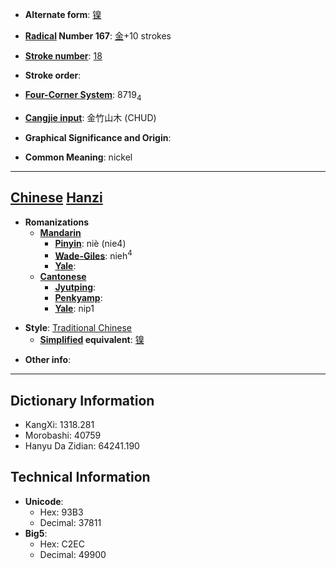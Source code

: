 * '''Alternate form''': [[镍]]

* '''[[Wiktionary:Chinese radical index| Radical]] Number 167''': [[Wiktionary:Chinese radical index 金|金]]+10 strokes

* '''[[Wiktionary:Chinese total strokes index|Stroke number]]''': [[Wiktionary:Chinese total strokes index 18|18]]

* '''Stroke order''': 

* '''[[Wiktionary:Chinese four corner index|Four-Corner System]]''': 8719<sub>4</sub>

* '''[[Wiktionary:Chinese Cangjie index|Cangjie input]]''': 金竹山木 (CHUD)

* '''Graphical Significance and Origin''': 

* '''Common Meaning''': nickel

----

== [[Chinese]] [[Hanzi]] ==

* '''Romanizations'''
** '''[[Mandarin]]'''
*** '''[[Pinyin]]''': niè (nie4)
*** '''[[Wade-Giles]]''': nieh<sup>4</sup>
*** '''[[Yale]]''': 
** '''[[Cantonese]]'''
*** '''[[Jyutping]]''':
*** '''[[Penkyamp]]''': 
*** '''[[Yale]]''': nip1

* '''Style''': [[Traditional Chinese]] 
** '''[[Simplified Chinese|Simplified]] equivalent''': [[镍]]

* '''Other info''': 

----

== Dictionary Information ==

* KangXi: 1318.281
* Morobashi: 40759
* Hanyu Da Zidian: 64241.190

== Technical Information ==

* '''Unicode''':
** Hex: 93B3
** Decimal: 37811
* '''Big5''':
** Hex: C2EC
** Decimal: 49900